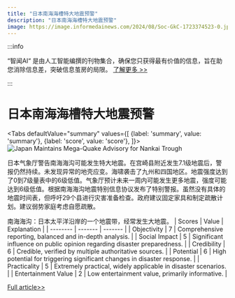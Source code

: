 ```yaml
---
title: "日本南海海槽特大地震预警"
description: "日本南海海槽特大地震预警"
image: https://image.informedainews.com/2024/08/Soc-GkC-1723374523-0.jpg
---
```



:::info

“智闻AI“ 是由人工智能编撰的刊物集合，确保您只获得最有价值的信息，旨在助您消除信息差，突破信息茧房的局限。  [了解更多 >>](/)

:::

# 日本南海海槽特大地震预警


<Tabs
	defaultValue="summary"
	values={[
	{label: 'summary', value: 'summary'},
	{label: 'score', value: 'score'},
]}>
<TabItem value="summary">
<img
  src="https://image.informedainews.com/2024/08/Soc-GkC-1723374523-0.jpg"
  alt="Japan Maintains Mega-Quake Advisory for Nankai Trough"
/>



日本气象厅警告南海海沟可能发生特大地震。在宫崎县附近发生7.1级地震后，警报仍然持续。未发现异常的地壳应变。海啸袭击了九州和四国地区。地震强度达到了0到7级量表中的6级低值。气象厅预计未来一周内可能发生更多地震，强度可能达到6级低值。根据南海海沟地震特别信息协议发布了特别警报。虽然没有具体的地震时间表，但呼吁29个县进行灾害准备检查。政府建议固定家具和制定疏散计划。建议弱势家庭考虑自愿疏散。

南海海沟：日本太平洋沿岸的一个地震带，经常发生大地震。
</TabItem>
<TabItem value="score">
	| Scores     | Value   | Explanation |
	| -------- | ------- | ------- |
	| Objectivity  | 7    | Comprehensive reporting, balanced and in-depth analysis.    |
	| Social Impact | 5     | Significant influence on public opinion regarding disaster preparedness.    |
	| Credibility    | 6    | Credible, verified by multiple authoritative sources.    |
	| Potential    | 6    | High potential for triggering significant changes in disaster response.    |
	| Practicality    | 5    | Extremely practical, widely applicable in disaster scenarios.    |
	| Entertainment Value    | 2    | Low entertainment value, primarily informative.    |
</TabItem>
</Tabs>

[Full article>>](https://www3.nhk.or.jp/nhkworld/en/news/20240811_11/)
